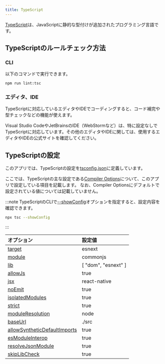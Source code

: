 ```yaml
---
title: TypeScript
---
```


[TypeScript](https://www.typescriptlang.org/)は、JavaScriptに静的な型付けが追加されたプログラミング言語です。

## TypeScriptのルールチェック方法

### CLI

以下のコマンドで実行できます。

```bash
npm run lint:tsc
```

### エディタ、IDE

TypeScriptに対応しているエディタやIDEでコーディングすると、コード補完や型チェックなどの機能が使えます。

Visual Studio CodeやJetBrainsのIDE（WebStormなど）は、特に設定なしでTypeScriptに対応しています。その他のエディタやIDEに関しては、使用するエディタやIDEの公式サイトを確認してください。

## TypeScriptの設定

このアプリでは、TypeScriptの設定を[tsconfig.json](https://github.com/{@inject:organization}/mobile-app-crib-notes/tree/master/example-app/SantokuApp/tsconfig.json)に定義しています。

ここでは、TypeScriptの主な設定である[Compiler Options](https://www.typescriptlang.org/tsconfig#compilerOptions)について、このアプリで設定している項目を記載します。
なお、Compiler Optionsにデフォルトで設定されている値については記載していません。

:::note
TypeScriptのCLIで[--showConfig](https://www.typescriptlang.org/docs/handbook/compiler-options.html#compiler-options)オプションを指定すると、設定内容を確認できます。

```bash
npx tsc --showConfig
```

:::

| オプション                                                                                                | 設定値                 |
|:-----------------------------------------------------------------------------------------------------|:--------------------|
| [target](https://www.typescriptlang.org/tsconfig#target)                                             | esnext              |
| [module](https://www.typescriptlang.org/tsconfig#module)                                             | commonjs            |
| [lib](https://www.typescriptlang.org/tsconfig#lib)                                                   | [ "dom", "esnext" ] |
| [allowJs](https://www.typescriptlang.org/tsconfig#allowJs)                                           | true                |
| [jsx](https://www.typescriptlang.org/tsconfig#jsx)                                                   | react-native        |
| [noEmit](https://www.typescriptlang.org/tsconfig#noEmit)                                             | true                |
| [isolatedModules](https://www.typescriptlang.org/tsconfig#isolatedModules)                           | true                |
| [strict](https://www.typescriptlang.org/tsconfig#strict)                                             | true                |
| [moduleResolution](https://www.typescriptlang.org/tsconfig#moduleResolution)                         | node                |
| [baseUrl](https://www.typescriptlang.org/tsconfig#baseUrl)                                           | ./src               |
| [allowSyntheticDefaultImports](https://www.typescriptlang.org/tsconfig#allowSyntheticDefaultImports) | true                |
| [esModuleInterop](https://www.typescriptlang.org/tsconfig#esModuleInterop)                           | true                |
| [resolveJsonModule](https://www.typescriptlang.org/tsconfig#resolveJsonModule)                       | true                |
| [skipLibCheck](https://www.typescriptlang.org/tsconfig#skipLibCheck)                                 | true                |
